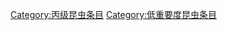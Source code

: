 {{emptycat}}
{{昆虫条目统计表}}

[[Category:丙级昆虫条目|Category:丙级昆虫条目]]
[[Category:低重要度昆虫条目|Category:低重要度昆虫条目]]